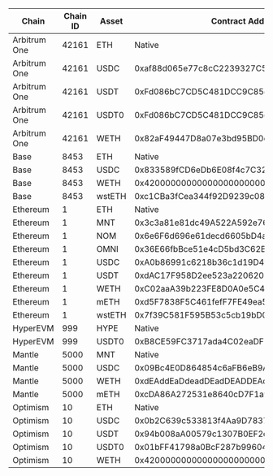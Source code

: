 | Chain | Chain ID | Asset | Contract Address |
| ----- | -------- | ----- | ---------------- |
| Arbitrum One | 42161 | ETH | Native |
| Arbitrum One | 42161 | USDC | 0xaf88d065e77c8cC2239327C5EDb3A432268e5831 |
| Arbitrum One | 42161 | USDT | 0xFd086bC7CD5C481DCC9C85ebE478A1C0b69FCbb9 |
| Arbitrum One | 42161 | USDT0 | 0xFd086bC7CD5C481DCC9C85ebE478A1C0b69FCbb9 |
| Arbitrum One | 42161 | WETH | 0x82aF49447D8a07e3bd95BD0d56f35241523fBab1 |
| Base | 8453 | ETH | Native |
| Base | 8453 | USDC | 0x833589fCD6eDb6E08f4c7C32D4f71b54bdA02913 |
| Base | 8453 | WETH | 0x4200000000000000000000000000000000000006 |
| Base | 8453 | wstETH | 0xc1CBa3fCea344f92D9239c08C0568f6F2F0ee452 |
| Ethereum | 1 | ETH | Native |
| Ethereum | 1 | MNT | 0x3c3a81e81dc49A522A592e7622A7E711c06bf354 |
| Ethereum | 1 | NOM | 0x6e6F6d696e61decd6605bD4a57836c5DB6923340 |
| Ethereum | 1 | OMNI | 0x36E66fbBce51e4cD5bd3C62B637Eb411b18949D4 |
| Ethereum | 1 | USDC | 0xA0b86991c6218b36c1d19D4a2e9Eb0cE3606eB48 |
| Ethereum | 1 | USDT | 0xdAC17F958D2ee523a2206206994597C13D831ec7 |
| Ethereum | 1 | WETH | 0xC02aaA39b223FE8D0A0e5C4F27eAD9083C756Cc2 |
| Ethereum | 1 | mETH | 0xd5F7838F5C461fefF7FE49ea5ebaF7728bB0ADfa |
| Ethereum | 1 | wstETH | 0x7f39C581F595B53c5cb19bD0b3f8dA6c935E2Ca0 |
| HyperEVM | 999 | HYPE | Native |
| HyperEVM | 999 | USDT0 | 0xB8CE59FC3717ada4C02eaDF9682A9e934F625ebb |
| Mantle | 5000 | MNT | Native |
| Mantle | 5000 | USDC | 0x09Bc4E0D864854c6aFB6eB9A9cdF58aC190D0dF9 |
| Mantle | 5000 | WETH | 0xdEAddEaDdeadDEadDEADDEAddEADDEAddead1111 |
| Mantle | 5000 | mETH | 0xcDA86A272531e8640cD7F1a92c01839911B90bb0 |
| Optimism | 10 | ETH | Native |
| Optimism | 10 | USDC | 0x0b2C639c533813f4Aa9D7837CAf62653d097Ff85 |
| Optimism | 10 | USDT | 0x94b008aA00579c1307B0EF2c499aD98a8ce58e58 |
| Optimism | 10 | USDT0 | 0x01bFF41798a0BcF287b996046Ca68b395DbC1071 |
| Optimism | 10 | WETH | 0x4200000000000000000000000000000000000006 |
